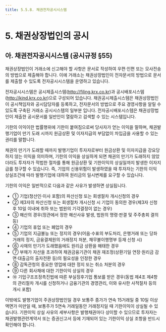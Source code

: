 ```yaml
---
title: 5.5.8. 채권전자공시시스템
---
```

# 5. 채권상장법인의 공시

## 아. 채권전자공시시스템 (공시규정 §55)

채권상장법인이 거래소에 신고해야 할 사항은 문서로 작성하여 우편·인편 또는 모사전송의 방법으로 제출해야 합니다. 이에 거래소는 채권상장법인이 전자문서의 방법으로 문서를 제출<GTooltipIcon desc="유가증권시장 공시규정 제3편(제61조 ~ 제77조) 참조" severity="info" icon="pi pi-exclamation-circle"/>할 수 있도록 전자공시시스템을 운영하고 있습니다. 

전자공시시스템은 공시제출시스템(http://filing.krx.co.kr)과 공시배포시스템(http://kind.krx.co.kr)으로 구성되어 있습니다. 채권공시제출시스템은 채권상장법인이 공시책임자와 공시담당자를 등록하고, 전자문서의 방법으로 주요 경영사항을 알릴 수 있도록 구축된 거래소 공시시스템의 일부분 입니다. 전자공시배포시스템은 채권상장법인이 제출한 공시문서를 일반인이 열람하고 검색할 수 있는 시스템입니다.

<Accordion>
<AccordionTab header="[참 고] 기한의 이익 상실" >

기한의 이익이란 법률행위에 기한이 붙여짐으로써 당사자가 얻는 이익을 말하며, 채권발행기업이 만기 도래 시까지 원금상환 및 이자지급의 부담없이 차입금을 사용할 수 있는 권리를 말합니다. 

채권의 만기가 도래할 때까지 발행기업이 투자자로부터 원금상환 및 이자지급을 강요당하지 않는 이익을 의미하며, 기한의 이익을 상실하게 되면 채권의 만기가 도래하지 않았더라도 투자자가 적법한 절차를 통해 원금상환 및 기한이익의 상실일까지 발생한 이자지급를 청구할 수 있습니다. 즉, 기업의 신용위험이 발생하였을 때 투자자는 기한의 이익 상실조건에 따라 발행기업에 대하여 원리금의 일시변제를 요구할 수 있습니다. 

기한의 이익은 일반적으로 다음과 같은 사유가 발생하면 상실됩니다.
* ① 기업(청산인·이사 포함)의 파산신청 또는 회생절차 개시신청의 경우
* ② 제3자의 파산신청 또는 회생절차 개시신청 시 기업이 동의한 경우(제3자 신청 후 10일 이내에 취하 또는 법원의 기각결정이 없는 경우)
* ③ 해산의 경우(정관에서 정한 해산사유 발생, 법원의 명령·판결 및 주주총회 결의 등)
* ④ 기업의 휴업 또는 폐업의 경우
* ⑤ 기업의 지급불능 또는 정지의 경우(어음·수표의 부도처리, 은행거래 또는 당좌거래의 정지, 금융결제원의 거래정지 처분, 채무불이행명부 등재 신청 시)
* ⑥ 사채의 만기가 도래했음에도 원리금 상환을 해태한 경우
* ⑦ 부채가 자산을 초과하여 채권금융기관이 채권 재조정(상환기일 연장·원리금 감면·대출금의 출자전환 등)의 필요성을 인정한 경우
* ⑧ 감독관청의 중요한 영업에 대한 정지 또는 취소 처분의 경우
* ⑨ 다른 회사채에 대한 기한이익 상실의 경우
* ⑩ 기업구조조정촉진법에 따른 부실징후기업 통보를 받은 경우(동법 제4조 제4항의 관리절차 개시를 신청하거나 금융기관의 경영관리, 이와 유사한 사적절차<GTooltipIcon desc="자율협약에 따른 채권금융기관들의 공동관리가 기한의 이익 상실 사유애 해당하는지에 대해 판례(서울고등법원 2013. 12. 5. 선고 2013나2007 163 판결)는 사건을 구체적으로 파악한 결과 자율협약은 기업구조조정 촉진법상 관리절차에 준하는 사적 절차에 해당한다고 볼 수 없다고 하여 기한의 이익 상실에 해당하지 않는다고 함" severity="info"/> 등의 개시 포함)

이밖에도 발행기업이 주권상장법인일 경우 보통주 종가가 연속 15거래일 중 10일 이상 액면가 미만일 때, 보통주가 5연속 거래일동안 거래정지일 때 기한이익이 상실될 수 있습니다. 기한이익 상실 사유의 세부사항은 발행채권마다 상이할 수 있으므로 투자자는 채권발행관련계약서 또는 증권신고서 등에 기재되어 있는 기한이익 상실 조항을 반드시 확인해야 합니다. 
</AccordionTab>
</Accordion>
